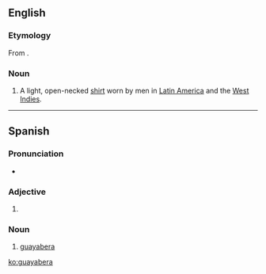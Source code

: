 ==English==
{{wikipedia}}
===Etymology===
From {{etyl|es|en}} {{term|guayabera|lang=es}}.

===Noun===
{{en-noun}}

# A light, open-necked [[shirt]] worn by men in [[Latin America]] and the [[West Indies]].

----

==Spanish==

===Pronunciation===
* {{IPA|/ɡwajaˈβeɾa/|lang=es}}

===Adjective===
{{head|es|adjective form}}

# {{feminine singular of|guayabero|lang=es}}

===Noun===
{{es-noun|f}}

# [[#English|guayabera]]

[[ko:guayabera]]